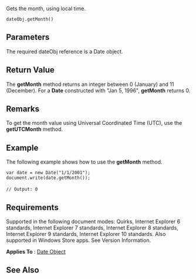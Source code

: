Gets the month, using local time.

 dateObj.getMonth()

==Parameters==
The required dateObj reference is a Date object.


==Return Value==
The '''getMonth''' method returns an integer between 0 (January) and 11 (December). For a '''Date''' constructed with "Jan 5, 1996", '''getMonth''' returns 0.


==Remarks==
To get the month value using Universal Coordinated Time (UTC), use the '''getUTCMonth''' method.


==Example==
The following example shows how to use the '''getMonth''' method.

 var date = new Date("1/1/2001");
 document.write(date.getMonth());
 
 // Output: 0

==Requirements==
Supported in the following document modes: Quirks, Internet Explorer 6 standards, Internet Explorer 7 standards, Internet Explorer 8 standards, Internet Explorer 9 standards, Internet Explorer 10 standards. Also supported in Windows Store apps. See Version Information.

'''Applies To''' : [[javascript/Date|Date Object]]


==See Also==

              

              

              

